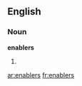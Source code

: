 ==English==

===Noun===
'''enablers'''

# {{plural of|[[enabler]]}}

[[ar:enablers]]
[[fr:enablers]]